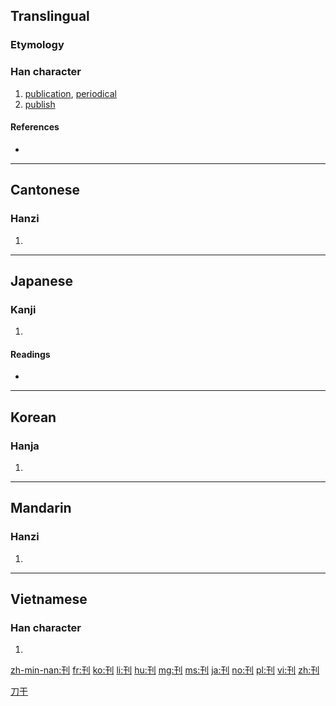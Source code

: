 {{also|栞|判}}
==Translingual==

===Etymology===
{{Han compound|刀|t1=knife|alt1=刂|干|ls=psc|c1=s|c2=p}}

===Han character===
{{Han char|rn=18|rad=刀|as=03|sn=5|four=1240<sub>0</sub>|canj=一十中弓 (MJLN)|ids=⿰[[干]][[刂]]}}

# [[publication]], [[periodical]]
# [[publish]]

====References====
* {{Han ref|kx=0136.160|dkj=01865|dj=0307.120|hdz=10323.140|uh=520A|ud=21002|bh=A55A|bd=42330}}

----

==Cantonese==

===Hanzi===
{{yue-hanzi|jyut=[[hon1]], [[hon2]]|y=hon1, hon2}}

# {{defn|lang=yue|sort=刀03}}

----

==Japanese==

===Kanji===
{{ja-kanji|grade=5|rs=刀03}}

# {{defn|lang=ja|sort=刀03}}

====Readings====
* {{ja-readings|on=[[かん]] (kan)|kun=[[けずる]] (kezuru), [[きざむ]] (kizamu)}}

----

==Korean==

===Hanja===
{{ko-hanja|hangeul=간|rv=gan|mr=kan}}

# {{defn|lang=ko|sort=刀03}}

[[Category:CJKV simplified characters which already existed as traditional characters|刀干]]

----

==Mandarin==

===Hanzi===
{{cmn-hanzi|pin=[[kān]] ([[kan1]])|wg=k'an<sup>1</sup>}}

# {{defn|lang=cmn|sort=刀03}}

----

==Vietnamese==

===Han character===
{{vi-hantu|[[khan]], [[san]]|rs=刀03}}

# {{defn|lang=vi}}

[[zh-min-nan:刊]]
[[fr:刊]]
[[ko:刊]]
[[li:刊]]
[[hu:刊]]
[[mg:刊]]
[[ms:刊]]
[[ja:刊]]
[[no:刊]]
[[pl:刊]]
[[vi:刊]]
[[zh:刊]]